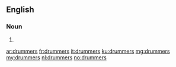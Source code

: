 ==English==

===Noun===
{{head|en}}

# {{plural of|drummer}}

[[ar:drummers]]
[[fr:drummers]]
[[it:drummers]]
[[ku:drummers]]
[[mg:drummers]]
[[my:drummers]]
[[nl:drummers]]
[[no:drummers]]